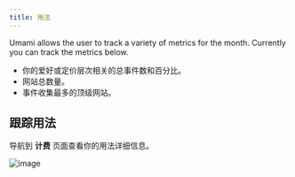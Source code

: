 ```yaml
---
title: 用法
---
```


Umami allows the user to track a variety of metrics for the month. Currently you can track the metrics below.

- 你的爱好或定价层次相关的总事件数和百分比。
- 网站总数量。
- 事件收集最多的顶级网站。

## 跟踪用法

导航到 **计费** 页面查看你的用法详细信息。

![image](/images/cloud/usage-details.png)
